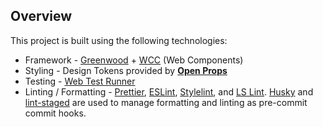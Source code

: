 
<Meta title="Overview/Tech Stack" />

## Overview

This project is built using the following technologies:

- Framework - [Greenwood](https://github.com/ProjectEvergreen/greenwood) + [WCC](https://github.com/ProjectEvergreen/wcc) (Web Components)
- Styling - Design Tokens provided by [**Open Props**](https://open-props.style/)
- Testing - [Web Test Runner](https://modern-web.dev/docs/test-runner/overview/)
- Linting / Formatting - [Prettier](https://prettier.io/), [ESLint](https://eslint.org/), [Stylelint](https://stylelint.io/), and [LS Lint](https://ls-lint.org/). [Husky](https://typicode.github.io/husky/) and [lint-staged](https://github.com/lint-staged/lint-staged) are used to manage formatting and linting as pre-commit commit hooks.
